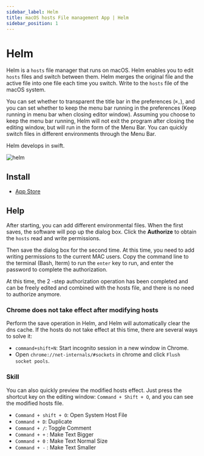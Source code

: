 ```yaml
---
sidebar_label: Helm
title: macOS hosts File management App | Helm
sidebar_position: 1
---
```


# Helm

Helm is a `hosts` file manager that runs on macOS. Helm enables you to edit `hosts` files and switch between them. Helm merges the original file and the active file into one file each time you switch. Write to the `hosts` file of the macOS system.

You can set whether to transparent the title bar in the preferences (`⌘,`), and you can set whether to keep the menu bar running in the preferences (Keep running in menu bar when closing editor window). Assuming you choose to keep the menu bar running, Helm will not exit the program after closing the editing window, but will run in the form of the Menu Bar. You can quickly switch files in different environments through the Menu Bar.

Helm develops in swift.

![helm](./img/helm.png)

## Install

* <a href="https://apps.apple.com/cn/app/id1099472017">App Store</a>

## Help

After starting, you can add different environmental files. When the first saves, the software will pop up the dialog box. Click the **Authorize** to obtain the `hosts` read and write permissions.

Then save the dialog box for the second time. At this time, you need to add writing permissions to the current MAC users. Copy the command line to the terminal (Bash, Iterm) to run the `enter` key to run, and enter the password to complete the authorization.

At this time, the 2 -step authorization operation has been completed and can be freely edited and combined with the hosts file, and there is no need to authorize anymore.

### Chrome does not take effect after modifying hosts

Perform the save operation in Helm, and Helm will automatically clear the dns cache. If the hosts do not take effect at this time, there are several ways to solve it:

* `command+shift+N`: Start incognito session in a new window in Chrome.
* Open `chrome://net-internals/#sockets` in chrome and click `Flush socket pools`.

### Skill

You can also quickly preview the modified hosts effect. Just press the shortcut key on the editing window: `Command + Shift + O`, and you can see the modified hosts file.

* `Command + shift + O`: Open System Host File
* `Command + D`: Duplicate
* `Command + /`: Toggle Comment
* `Command + +` : Make Text Bigger
* `Command + 0` : Make Text Normal Size
* `Command + -` : Make Text Smaller
